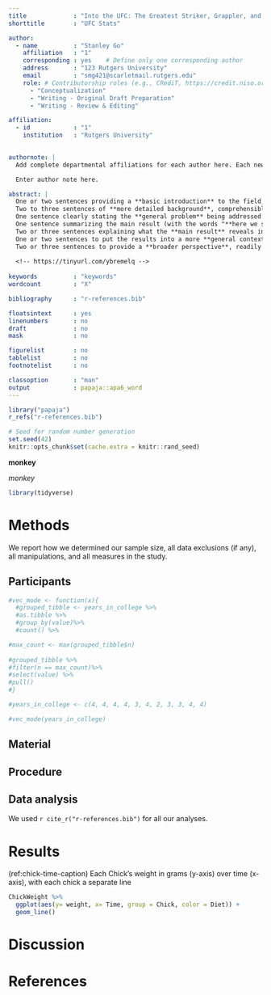 ```yaml
---
title             : "Into the UFC: The Greatest Striker, Grappler, and Entertainer"
shorttitle        : "UFC Stats"

author: 
  - name          : "Stanley Go"
    affiliation   : "1"
    corresponding : yes    # Define only one corresponding author
    address       : "123 Rutgers University"
    email         : "smg421@scarletmail.rutgers.edu"
    role: # Contributorship roles (e.g., CRediT, https://credit.niso.org/)
      - "Conceptualization"
      - "Writing - Original Draft Preparation"
      - "Writing - Review & Editing"

affiliation:
  - id            : "1"
    institution   : "Rutgers University"
  

authornote: |
  Add complete departmental affiliations for each author here. Each new line herein must be indented, like this line.

  Enter author note here.

abstract: |
  One or two sentences providing a **basic introduction** to the field,  comprehensible to a scientist in any discipline.
  Two to three sentences of **more detailed background**, comprehensible  to scientists in related disciplines.
  One sentence clearly stating the **general problem** being addressed by  this particular study.
  One sentence summarizing the main result (with the words "**here we show**" or their equivalent).
  Two or three sentences explaining what the **main result** reveals in direct comparison to what was thought to be the case previously, or how the  main result adds to previous knowledge.
  One or two sentences to put the results into a more **general context**.
  Two or three sentences to provide a **broader perspective**, readily comprehensible to a scientist in any discipline.
  
  <!-- https://tinyurl.com/ybremelq -->
  
keywords          : "keywords"
wordcount         : "X"

bibliography      : "r-references.bib"

floatsintext      : yes
linenumbers       : no
draft             : no
mask              : no

figurelist        : no
tablelist         : no
footnotelist      : no

classoption       : "man"
output            : papaja::apa6_word
---
```


```r
library("papaja")
r_refs("r-references.bib")
```

```r
# Seed for random number generation
set.seed(42)
knitr::opts_chunk$set(cache.extra = knitr::rand_seed)
```


**monkey**

*monkey*

```r
library(tidyverse)
```

# Methods
We report how we determined our sample size, all data exclusions (if any), all manipulations, and all measures in the study. <!-- 21-word solution (Simmons, Nelson & Simonsohn, 2012; retrieved from http://ssrn.com/abstract=2160588) -->

## Participants
```r
#vec_mode <- function(x){
  #grouped_tibble <- years_in_college %>%
  #as.tibble %>%
  #group_by(value)%>%
  #count() %>%

#max_count <- max(grouped_tibble$n)
  
#grouped_tibble %>%
#filter(n == max_count)%>%
#select(value) %>%
#pull()
#}
```


```r
#years_in_college <- c(4, 4, 4, 4, 3, 4, 2, 3, 3, 4, 4)
```

```r
#vec_mode(years_in_college)
```



## Material

## Procedure

## Data analysis
We used `r cite_r("r-references.bib")` for all our analyses.


# Results
(ref:chick-time-caption) Each Chick's weight in grams (y-axis) over time (x-axis), with each chick a separate line
```r
ChickWeight %>%
  ggplot(aes(y= weight, x= Time, group = Chick, color = Diet)) +
  geom_line()
```

# Discussion


\newpage

# References

::: {#refs custom-style="Bibliography"}
:::
